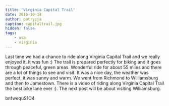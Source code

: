 ```yaml
---
title: 'Virginia Capital Trail'
date: 2016-10-14
author: patrycja
caption: capitaltrail.jpg
hidden: false
tags: 
    - usa
    - virginia
---
```


Last time we had a chance to ride along Virginia Capital Trail and we really enjoyed it. It was fun :) The trail is prepared perfectly for biking and it goes through peaceful, green areas. Wonderful ride for about 55 miles and there are a lot of things to see and visit. It was a nice day, the weather was perfect, it was sunny and warm. We went from Richmond to Williamsburg and then to Jamestown. There is a video of riding along Virginia Capital Trail the best bike lane ever :). 
The next post will be about visiting Williamsburg.

<youtube>bnfwequS1O4</youtube>